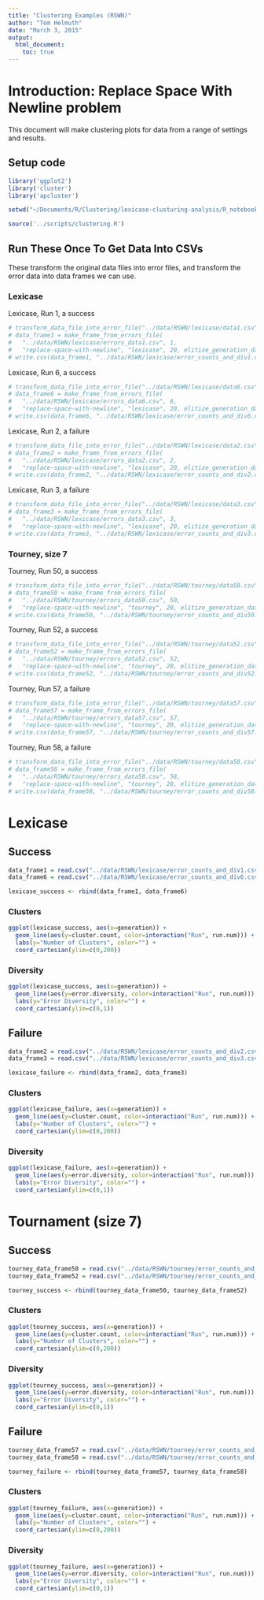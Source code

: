 ```yaml
---
title: "Clustering Examples (RSWN)"
author: "Tom Helmuth"
date: "March 3, 2015"
output: 
  html_document:
    toc: true
---
```


# Introduction: Replace Space With Newline problem

This document will make clustering plots for data from a range of settings and results.

## Setup code

```r
library('ggplot2')
library('cluster')
library('apcluster')

setwd("~/Documents/R/Clustering/lexicase-clusturing-analysis/R_notebooks")

source('../scripts/clustering.R')
```

## Run These Once To Get Data Into CSVs

These transform the original data files into error files, and transform the error data into data frames we can use.

### Lexicase

Lexicase, Run 1, a success
```r
# transform_data_file_into_error_file("../data/RSWN/lexicase/data1.csv")
# data_frame1 = make_frame_from_errors_file(
#   "../data/RSWN/lexicase/errors_data1.csv", 1, 
#   "replace-space-with-newline", "lexicase", 20, elitize_generation_data)
# write.csv(data_frame1, "../data/RSWN/lexicase/error_counts_and_div1.csv")
```

Lexicase, Run 6, a success
```r
# transform_data_file_into_error_file("../data/RSWN/lexicase/data6.csv")
# data_frame6 = make_frame_from_errors_file(
#   "../data/RSWN/lexicase/errors_data6.csv", 6, 
#   "replace-space-with-newline", "lexicase", 20, elitize_generation_data)
# write.csv(data_frame6, "../data/RSWN/lexicase/error_counts_and_div6.csv")
```

Lexicase, Run 2, a failure
```r
# transform_data_file_into_error_file("../data/RSWN/lexicase/data2.csv")
# data_frame2 = make_frame_from_errors_file(
#   "../data/RSWN/lexicase/errors_data2.csv", 2, 
#   "replace-space-with-newline", "lexicase", 20, elitize_generation_data)
# write.csv(data_frame2, "../data/RSWN/lexicase/error_counts_and_div2.csv")
```

Lexicase, Run 3, a failure
```r
# transform_data_file_into_error_file("../data/RSWN/lexicase/data3.csv")
# data_frame3 = make_frame_from_errors_file(
#   "../data/RSWN/lexicase/errors_data3.csv", 3, 
#   "replace-space-with-newline", "lexicase", 20, elitize_generation_data)
# write.csv(data_frame3, "../data/RSWN/lexicase/error_counts_and_div3.csv")
```

### Tourney, size 7

Tourney, Run 50, a success
```r
# transform_data_file_into_error_file("../data/RSWN/tourney/data50.csv")
# data_frame50 = make_frame_from_errors_file(
#   "../data/RSWN/tourney/errors_data50.csv", 50, 
#   "replace-space-with-newline", "tourney", 20, elitize_generation_data)
# write.csv(data_frame50, "../data/RSWN/tourney/error_counts_and_div50.csv")
```

Tourney, Run 52, a success
```r
# transform_data_file_into_error_file("../data/RSWN/tourney/data52.csv")
# data_frame52 = make_frame_from_errors_file(
#   "../data/RSWN/tourney/errors_data52.csv", 52, 
#   "replace-space-with-newline", "tourney", 20, elitize_generation_data)
# write.csv(data_frame52, "../data/RSWN/tourney/error_counts_and_div52.csv")
```

Tourney, Run 57, a failure
```r
# transform_data_file_into_error_file("../data/RSWN/tourney/data57.csv")
# data_frame57 = make_frame_from_errors_file(
#   "../data/RSWN/tourney/errors_data57.csv", 57, 
#   "replace-space-with-newline", "tourney", 20, elitize_generation_data)
# write.csv(data_frame57, "../data/RSWN/tourney/error_counts_and_div57.csv")
```

Tourney, Run 58, a failure
```r
# transform_data_file_into_error_file("../data/RSWN/tourney/data58.csv")
# data_frame58 = make_frame_from_errors_file(
#   "../data/RSWN/tourney/errors_data58.csv", 58, 
#   "replace-space-with-newline", "tourney", 20, elitize_generation_data)
# write.csv(data_frame58, "../data/RSWN/tourney/error_counts_and_div58.csv")
```

# Lexicase

## Success

```r
data_frame1 = read.csv("../data/RSWN/lexicase/error_counts_and_div1.csv")
data_frame6 = read.csv("../data/RSWN/lexicase/error_counts_and_div6.csv")

lexicase_success <- rbind(data_frame1, data_frame6)
```

### Clusters
```r
ggplot(lexicase_success, aes(x=generation)) + 
  geom_line(aes(y=cluster.count, color=interaction("Run", run.num))) + 
  labs(y="Number of Clusters", color="") +
  coord_cartesian(ylim=c(0,200))
```

### Diversity
```r
ggplot(lexicase_success, aes(x=generation)) + 
  geom_line(aes(y=error.diversity, color=interaction("Run", run.num))) + 
  labs(y="Error Diversity", color="") +
  coord_cartesian(ylim=c(0,1))
```

## Failure

```r
data_frame2 = read.csv("../data/RSWN/lexicase/error_counts_and_div2.csv")
data_frame3 = read.csv("../data/RSWN/lexicase/error_counts_and_div3.csv")

lexicase_failure <- rbind(data_frame2, data_frame3)
```

### Clusters
```r
ggplot(lexicase_failure, aes(x=generation)) + 
  geom_line(aes(y=cluster.count, color=interaction("Run", run.num))) + 
  labs(y="Number of Clusters", color="") +
  coord_cartesian(ylim=c(0,200))
```

### Diversity
```r
ggplot(lexicase_failure, aes(x=generation)) + 
  geom_line(aes(y=error.diversity, color=interaction("Run", run.num))) + 
  labs(y="Error Diversity", color="") +
  coord_cartesian(ylim=c(0,1))
```

# Tournament (size 7)

## Success

```r
tourney_data_frame50 = read.csv("../data/RSWN/tourney/error_counts_and_div50.csv")
tourney_data_frame52 = read.csv("../data/RSWN/tourney/error_counts_and_div52.csv")

tourney_success <- rbind(tourney_data_frame50, tourney_data_frame52)
```

### Clusters
```r
ggplot(tourney_success, aes(x=generation)) + 
  geom_line(aes(y=cluster.count, color=interaction("Run", run.num))) + 
  labs(y="Number of Clusters", color="") +
  coord_cartesian(ylim=c(0,200))
```

### Diversity
```r
ggplot(tourney_success, aes(x=generation)) + 
  geom_line(aes(y=error.diversity, color=interaction("Run", run.num))) + 
  labs(y="Error Diversity", color="") +
  coord_cartesian(ylim=c(0,1))
```

## Failure

```r
tourney_data_frame57 = read.csv("../data/RSWN/tourney/error_counts_and_div57.csv")
tourney_data_frame58 = read.csv("../data/RSWN/tourney/error_counts_and_div58.csv")

tourney_failure <- rbind(tourney_data_frame57, tourney_data_frame58)
```

### Clusters
```r
ggplot(tourney_failure, aes(x=generation)) + 
  geom_line(aes(y=cluster.count, color=interaction("Run", run.num))) + 
  labs(y="Number of Clusters", color="") +
  coord_cartesian(ylim=c(0,200))
```

### Diversity
```r
ggplot(tourney_failure, aes(x=generation)) + 
  geom_line(aes(y=error.diversity, color=interaction("Run", run.num))) + 
  labs(y="Error Diversity", color="") +
  coord_cartesian(ylim=c(0,1))
```

